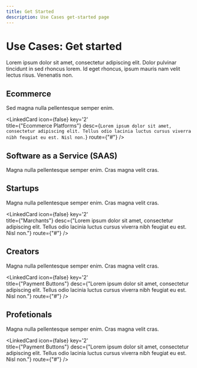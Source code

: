 ```yaml
---
title: Get Started
description: Use Cases get-started page
---
```


# Use Cases: Get started

Lorem ipsum dolor sit amet, consectetur adipiscing elit. Dolor pulvinar tincidunt in sed rhoncus lorem. Id eget rhoncus, ipsum mauris nam velit lectus risus. Venenatis non.

<Divider className='w-20'/>

## Ecommerce 

Sed magna nulla pellentesque semper enim.

<div className='grid md:grid-cols-2 md:space-x-4'>
<LinkedCard 
icon={false}
key='1'  
title={"Ecommerce Platforms"}
desc={"Lorem ipsum dolor sit amet, consectetur adipiscing elit. Cras magna velit cras."} 
route={"#"} />

<LinkedCard 
icon={false}
key='2'  
title={"Ecommerce Platforms"}
desc={`Lorem ipsum dolor sit amet, consectetur adipiscing elit. Tellus odio lacinia luctus cursus viverra nibh feugiat eu est. Nisl non.`} 
route={"#"} />

</div>

<Divider className='w-20 mb-4' />


## Software as a Service (SAAS)

Magna nulla pellentesque semper enim. Cras magna velit cras.

<div className='grid md:grid-cols-2 '>
<LinkedCard 
title='Subscriptions'
desc='Lorem ipsum dolor sit amet, consectetur adipiscing elit. Cras magna velit cras.'
route='#'
/>
</div> 

<Divider className='w-20 mb-4' />


## Startups

Magna nulla pellentesque semper enim. Cras magna velit cras.

<div className='grid md:grid-cols-2 md:space-x-4'>
<LinkedCard 
icon={false}
key='1'  
title={"Business"}
desc={"Lorem ipsum dolor sit amet, consectetur adipiscing elit. Cras magna velit cras."} 
route={"#"} />

<LinkedCard 
icon={false}
key='2'  
title={"Marchants"}
desc={"Lorem ipsum dolor sit amet, consectetur adipiscing elit. Tellus odio lacinia luctus cursus viverra nibh feugiat eu est. Nisl non."} 
route={"#"} />
</div>

<Divider className='w-20 mb-4' />


## Creators

Magna nulla pellentesque semper enim. Cras magna velit cras.


<div className='grid md:grid-cols-2 md:space-x-4'>
<LinkedCard 
icon={false}
key='1'  
title={"Payments Links"}
desc={"Lorem ipsum dolor sit amet, consectetur adipiscing elit. Cras magna velit cras."} 
route={"#"} />

<LinkedCard 
icon={false}
key='2'  
title={"Payment Buttons"}
desc={"Lorem ipsum dolor sit amet, consectetur adipiscing elit. Tellus odio lacinia luctus cursus viverra nibh feugiat eu est. Nisl non."} 
route={"#"} />
</div>

<Divider className='w-20 mb-4' />


## Profetionals

Magna nulla pellentesque semper enim. Cras magna velit cras.

<div className='grid md:grid-cols-2 md:space-x-4'>
<LinkedCard 
icon={false}
key='1'  
title={"Payments Links"}
desc={"Lorem ipsum dolor sit amet, consectetur adipiscing elit. Cras magna velit cras."} 
route={"#"} />

<LinkedCard 
icon={false}
key='2'  
title={"Payment Buttons"}
desc={"Lorem ipsum dolor sit amet, consectetur adipiscing elit. Tellus odio lacinia luctus cursus viverra nibh feugiat eu est. Nisl non."} 
route={"#"} />
</div>

<Divider className='w-20 mb-12' />

<Pagination nextName='Libraries' prevName='Ecommerce'/>